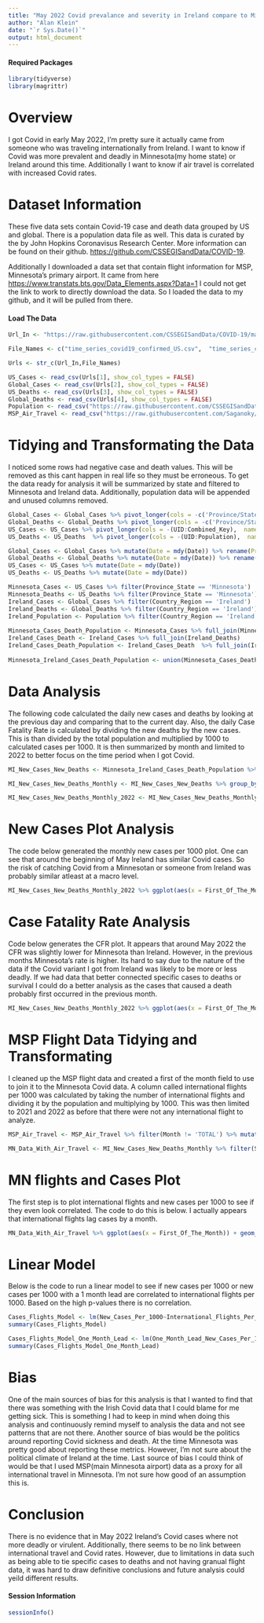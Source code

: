 ```yaml
---
title: "May 2022 Covid prevalance and severity in Ireland compare to Minnesota"
author: "Alan Klein"
date: "`r Sys.Date()`"
output: html_document
---
```




#### Required Packages
```r
library(tidyverse)
library(magrittr)
```



# Overview
I got Covid in early May 2022, I'm pretty sure it actually came from someone who was traveling internationally from Ireland.  I want to know if Covid was more prevalent and deadly in Minnesota(my home state) or Ireland around this time.  Additionally I want to know if air travel is correlated with increased Covid rates.



# Dataset Information
These five data sets contain Covid-19 case and death data grouped by US and global.  There is a population data file as well.  This data is curated by the by John Hopkins Coronavisus Research Center.  More information can be found on their github.  <https://github.com/CSSEGISandData/COVID-19>.

Additionally I downloaded a data set that contain flight information for MSP, Minnesota's primary airport.  It came from here <https://www.transtats.bts.gov/Data_Elements.aspx?Data=1>  I could not get the link to work to directly download the data. So I loaded the data to my github, and it will be pulled from there.



#### Load The Data
```r
Url_In <- "https://raw.githubusercontent.com/CSSEGISandData/COVID-19/master/csse_covid_19_data/csse_covid_19_time_series/"

File_Names <- c("time_series_covid19_confirmed_US.csv",  "time_series_covid19_confirmed_global.csv", "time_series_covid19_deaths_US.csv",  "time_series_covid19_deaths_global.csv")

Urls <- str_c(Url_In,File_Names)

US_Cases <- read_csv(Urls[1], show_col_types = FALSE)
Global_Cases <- read_csv(Urls[2], show_col_types = FALSE)
US_Deaths <- read_csv(Urls[3], show_col_types = FALSE)
Global_Deaths <- read_csv(Urls[4], show_col_types = FALSE)
Population <- read_csv("https://raw.githubusercontent.com/CSSEGISandData/COVID-19/master/csse_covid_19_data/UID_ISO_FIPS_LookUp_Table.csv", show_col_types = FALSE)
MSP_Air_Travel <- read_csv("https://raw.githubusercontent.com/Saganoky/MS_Data_Science_CU_Boulder_Public/main/Data_Science_as_a_Field/Week_5/MSP_Flight_Data.csv",show_col_types = FALSE)
```



# Tidying and Transformating the Data 
I noticed some rows had negative case and death values.  This will be removed as this cant happen in real life so they must be erroneous.  To get the data ready for analysis it will be summarized by state and filtered to Minnesota and Ireland data.  Additionally, population data will be appended and unused columns removed.


```r

Global_Cases <- Global_Cases %>% pivot_longer(cols = -c('Province/State','Country/Region',Lat,Long),  names_to = "Date", values_to = "Cases") %>% select(-c(Lat,Long)) 
Global_Deaths <- Global_Deaths %>% pivot_longer(cols = -c('Province/State','Country/Region',Lat,Long),  names_to = "Date", values_to = "Deaths") %>% select(-c(Lat,Long))
US_Cases <- US_Cases %>% pivot_longer(cols = -(UID:Combined_Key),  names_to = "Date", values_to = "Cases")  
US_Deaths <- US_Deaths  %>% pivot_longer(cols = -(UID:Population),  names_to = "Date", values_to = "Deaths") 

Global_Cases <- Global_Cases %>% mutate(Date = mdy(Date)) %>% rename(Province_State = 'Province/State', Country_Region = 'Country/Region' )
Global_Deaths <- Global_Deaths %>% mutate(Date = mdy(Date)) %>% rename(Province_State = 'Province/State', Country_Region = 'Country/Region' )
US_Cases <- US_Cases %>% mutate(Date = mdy(Date))
US_Deaths <- US_Deaths %>% mutate(Date = mdy(Date))

Minnesota_Cases <- US_Cases %>% filter(Province_State == 'Minnesota')
Minnesota_Deaths <- US_Deaths %>% filter(Province_State == 'Minnesota')
Ireland_Cases <- Global_Cases %>% filter(Country_Region == 'Ireland')
Ireland_Deaths <- Global_Deaths %>% filter(Country_Region == 'Ireland')
Ireland_Population <- Population %>% filter(Country_Region == 'Ireland')
  
Minnesota_Cases_Death_Population <- Minnesota_Cases %>% full_join(Minnesota_Deaths) %>% group_by(Date, Province_State, Country_Region ) %>% summarize(Cases = sum(Cases), Deaths = sum(Deaths), Population = sum(Population)) %>% mutate(State_Country = 'Minnesota, USA')
Ireland_Cases_Death <- Ireland_Cases %>% full_join(Ireland_Deaths)
Ireland_Cases_Death_Population <- Ireland_Cases_Death  %>% full_join(Ireland_Population) %>% group_by(Date, Province_State, Country_Region ) %>% summarize(Cases = sum(Cases), Deaths = sum(Deaths), Population = sum(Population)) %>% mutate(State_Country = 'Ireland')
  
Minnesota_Ireland_Cases_Death_Population <- union(Minnesota_Cases_Death_Population, Ireland_Cases_Death_Population) %>%  arrange(State_Country, Date) 
```



# Data Analysis
The following code calculated the daily new cases and deaths by looking at the previous day and comparing that to the current day.  Also, the daily Case Fatality Rate is calculated by dividing the new deaths by the new cases.  This is than divided by the total population and multiplied by 1000 to calculated cases per 1000.  It is then summarized by month and limited to 2022 to better focus on the time period when I got Covid.



```r
MI_New_Cases_New_Deaths <- Minnesota_Ireland_Cases_Death_Population %>% ungroup()  %>% mutate(New_Cases = Cases - lag(Cases), New_Deaths = Deaths - lag(Deaths)) %>% filter(Cases > 0)

MI_New_Cases_New_Deaths_Monthly <- MI_New_Cases_New_Deaths %>% group_by(First_Of_The_Month = floor_date(Date, 'month'), State_Country, Population) %>% summarize(New_Cases = sum(New_Cases), New_Deaths = sum(New_Deaths)) %>% mutate(New_Cases_Per_1000 = New_Cases/Population*1000,, New_Deaths_Per_1000 = New_Deaths/Population*1000) %>% mutate(Case_Fatality_Rate = New_Deaths_Per_1000/New_Cases_Per_1000)

MI_New_Cases_New_Deaths_Monthly_2022 <- MI_New_Cases_New_Deaths_Monthly %>% filter(year(First_Of_The_Month) == '2022' ) 
```



# New Cases Plot Analysis
The code below generated the monthly new cases per 1000 plot.  One can see that around the beginning of May Ireland has similar Covid cases.  So the risk of catching Covid from a Minnesotan or someone from Ireland was probably similar atleast at a macro level. 
```r
MI_New_Cases_New_Deaths_Monthly_2022 %>% ggplot(aes(x = First_Of_The_Month, y = New_Cases_Per_1000, group = State_Country)) + geom_point(aes(color = State_Country) ) + geom_line(aes(color = State_Country)) + xlab('Month') + ylab('New Cases Per 1000') + labs(color='Location')
```



# Case Fatality Rate Analysis
Code below generates the CFR plot.  It appears that around May 2022 the CFR was slightly lower for Minnesota than Ireland.  However, in the previous months Minnesota's rate is higher.  Its hard to say due to the nature of the data if the Covid variant I got from Ireland was likely to be more or less deadly.  If we had data that better connected specific cases to deaths or survival I could do a better analysis as the cases that caused a death probably first occurred in the previous month.

```r
MI_New_Cases_New_Deaths_Monthly_2022 %>% ggplot(aes(x = First_Of_The_Month, y = Case_Fatality_Rate, group = State_Country)) + geom_point(aes(color = State_Country) ) +geom_line(aes(color = State_Country)) + xlab('Month') + ylab('Case Fatality Rate (CFR)') + labs(color='Location')
```



# MSP Flight Data Tidying and Transformating
I cleaned up the MSP flight data and created a first of the month field to use to join it to the Minnesota Covid data. A column called international flights per 1000 was calculated by taking the number of international flights and dividing it by the population and multiplying by 1000. This was then limited to 2021 and 2022 as before that there were not any international flight to analyze.  

```r
MSP_Air_Travel <- MSP_Air_Travel %>% filter(Month != 'TOTAL') %>% mutate(First_Of_The_Month = ymd(str_c(Year,"-",Month,"-1"))) %>% select(-c('Year','Month'))

MN_Data_With_Air_Travel <- MI_New_Cases_New_Deaths_Monthly %>% filter(State_Country == 'Minnesota, USA') %>% inner_join(MSP_Air_Travel) %>% mutate(International_Flights_Per_1000 = INTERNATIONAL/Population*1000) %>% ungroup() %>% mutate(One_Month_Lead_New_Cases_Per_1000 = lead(New_Cases_Per_1000)) %>% filter(year(First_Of_The_Month) == '2021' | year(First_Of_The_Month) == '2022')
```



# MN flights and Cases Plot
The first step is to plot international flights and new cases per 1000 to see if they even look correlated.  The code to do this is below.  I actually appears that international flights lag cases by a month.



```r
MN_Data_With_Air_Travel %>% ggplot(aes(x = First_Of_The_Month)) + geom_point(aes(y = International_Flights_Per_1000, color = 'International_Flights_Per_1000')) + geom_line(aes(y = International_Flights_Per_1000, color = 'International_Flights_Per_1000')) + geom_point(aes(y = New_Cases_Per_1000, color = 'New_Cases_Per_1000')) + geom_line(aes(y = New_Cases_Per_1000, color = 'New_Cases_Per_1000')) + xlab('Month') + ylab('New Cases or Flights per 1000') + labs(color='Legend')
```



# Linear Model
Below is the code to run a linear model to see if new cases per 1000 or new cases per 1000 with a 1 month lead are correlated to international flights per 1000.  Based on the high p-values there is no correlation.

```r
Cases_Flights_Model <- lm(New_Cases_Per_1000~International_Flights_Per_1000, data = MN_Data_With_Air_Travel)
summary(Cases_Flights_Model)

Cases_Flights_Model_One_Month_Lead <- lm(One_Month_Lead_New_Cases_Per_1000~International_Flights_Per_1000, data = MN_Data_With_Air_Travel)
summary(Cases_Flights_Model_One_Month_Lead)
```


# Bias 
One of the main sources of bias for this analysis is that I wanted to find that there was something with the Irish Covid data that I could blame for me getting sick.  This is something I had to keep in mind when doing this analysis and continuously remind myself to analysis the data and not see patterns that are not there. Another source of bias would be the politics around reporting Covid sickness and death.  At the time Minnesota was pretty good about reporting these metrics.  However, I'm not sure about the political climate of Ireland at the time.  Last source of bias I could think of would be that I used MSP(main Minnesota airport) data as a proxy for all international travel in Minnesota.  I'm not sure how good of an assumption this is.



# Conclusion
There is no evidence that in May 2022 Ireland's Covid cases where not more deadly or virulent.  Additionally, there seems to be no link between international travel and Covid rates.  However, due to limitations in data such as being able to tie specific cases to deaths and not having granual flight data, it was hard to draw definitive conclusions and future analysis could yeild different results.



#### Session Information
```r
sessionInfo()
```










